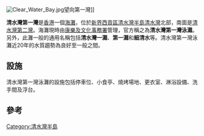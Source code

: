 [[File:Clear_Water_Bay.jpg|thumb]]望向第一灣]]

'''清水灣第一灣'''是[[香港|香港]]一個[[海灘|海灘]]，位於[[新界|新界]][[西貢區|西貢區]][[清水灣半島|清水灣半島]][[清水灣|清水灣]]北部，南面是[[清水灣第二灣|清水灣第二灣]]。海灘現時由[[康樂及文化事務署|康樂及文化事務署]]管理，官方稱之為'''清水灣第一灣泳灘'''。另外，此灘一般的通用名稱包括'''清水灣一灘'''、'''第一灘'''和'''細清水'''等。清水灣第一灣泳灘近20年的水質趨勢為良好至一般之間。

== 設施 ==
清水灣第一灣泳灘的設施包括停車位、小食亭、燒烤場地、更衣室、淋浴設備、洗手間及浮台。

==參考==
<references/>

{{HK-geo-stub}}

{{香港海灘}}

[[Category:清水灣半島|Category:清水灣半島]]